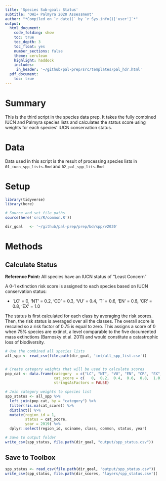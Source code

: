 ```yaml
---
title: 'Species Sub-goal: Status'
subtitle: 'OHI+ Palmyra 2020 Assessment'
author: "*Compiled on `r date()` by `r Sys.info()['user']`*"
output: 
  html_document:
    code_folding: show
    toc: true
    toc_depth: 3 
    toc_float: yes
    number_sections: false
    theme: cerulean
    highlight: haddock
    includes: 
     in_header: '~/github/pal-prep/src/templates/pal_hdr.html' 
  pdf_document:
    toc: true
---
```


# Summary

This is the third script in the species data prep. It takes the fully combined IUCN and Palmyra species lists and calculates the status score using weights for each species' IUCN conservation status.   

# Data 

Data used in this script is the result of processing species lists in `01_iucn_spp_lists.Rmd` and `02_pal_spp_lits.Rmd`  

# Setup 

```r

library(tidyverse)
library(here)

# Source and set file paths
source(here('src/R/common.R'))

dir_goal   <- '~/github/pal-prep/prep/bd/spp/v2020'
```

# Methods

## Calculate Status 

**Reference Point:** All species have an IUCN status of "Least Concern"   

A 0-1 extinction risk score is assigned to each species based on IUCN conservation status:   
 
  * 'LC' = 0, 'NT' = 0.2, 'CD' = 0.3, 'VU' = 0.4, 'T' = 0.6, 'EN' = 0.6, 'CR' = 0.8, 'EX' = 1.0  

The status is first calculated for each class by averaging the risk scores. Then, the risk status is averaged over all the classes. The overall score is rescaled so a risk factor of 0.75 is equal to zero. This assigns a score of 0 when 75% species are extinct, a level comparable to the five documented mass extinctions (Barnosky et al. 2011) and would constitute a catastrophic loss of biodiversity.    


```r
# Use the combined all species lists
all_spp <- read_csv(file.path(dir_goal, 'int/all_spp_list.csv')) 


# Create category weights that will be used to calculate scores
pop_cat <- data.frame(category  = c("LC", "NT", "VU", "EN", "CR", "EX", "T", "CD", "NE", "DD"), 
                      cat_score = c(   0,  0.2,  0.4,  0.6,  0.8,  1.0, 0.6,  0.3,   NA,  NA),
                      stringsAsFactors = FALSE)

# Join category weights to species list
spp_status <- all_spp %>% 
  left_join(pop_cat, by = "category") %>% 
  filter(!is.na(cat_score)) %>%
  distinct() %>% 
  mutate(region_id = 1,
         status = cat_score,
         year = 2019) %>%
  dplyr::select(region_id, sciname, class, common, status, year) 

# Save to output folder
write_csv(spp_status, file.path(dir_goal, "output/spp_status.csv"))
```


## Save to Toolbox 

```r
spp_status <- read_csv(file.path(dir_goal, "output/spp_status.csv"))
write_csv(spp_status, file.path(dir_scores, 'layers/spp_status.csv'))
```
